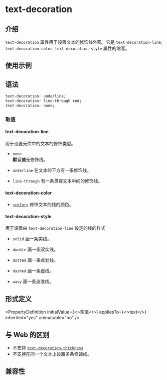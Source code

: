 # text-decoration

## 介绍

`text-decoration` 属性用于设置文本的修饰线外观。它是 `text-decoration-line`, `text-decoration-color`, `text-decoration-style` 属性的缩写。

## 使用示例


<Go
  example="css-api"
  defaultFile="src/text-decoration/App.tsx"
  img="https://lf-lynx.tiktok-cdns.com/obj/lynx-artifacts-oss-sg/lynx-website/assets/doc/css/text-decoration.jpg"
  entry="src/text-decoration"
  defaultEntryFile="dist/text-decoration.lynx.bundle"
/>

## 语法

```css
text-decoration: underline;
text-decoration: line-through red;
text-decoration: none;
```

### 取值

#### **text-decoration-line**

用于设置元件中的文本的修饰类型。

- `none` <br/>
  **默认值**无修饰线。

- `underline`
  在文本的下方有一条修饰线。

- `line-through`
  有一条贯穿文本中间的修饰线。

#### **text-decoration-color**

- [`<color>`](/api/css/data-type/color)
  修饰文本的线的颜色。

#### **text-decoration-style**

用于设置由 `text-decoration-line` 设定的线的样式

- `solid`
  画一条实线。

- `double`
  画一条双实线。

- `dotted`
  画一条点划线。

- `dashed`
  画一条虚线。

- `wavy`
  画一条波浪线。

## 形式定义


<PropertyDefinition
  initialValue={<>空值</>}
  appliesTo={<>text</>}
  inherited="yes"
  animatable="no"
/>

## 与 Web 的区别

- 不支持 [`text-decoration-thickness`](https://developer.mozilla.org/zh-CN/docs/Web/CSS/text-decoration-thickness)
- 不支持在同一个文本上设置多条修饰线。

## 兼容性


<LegacyCompatTable metadata="css/properties/text-decoration" />
